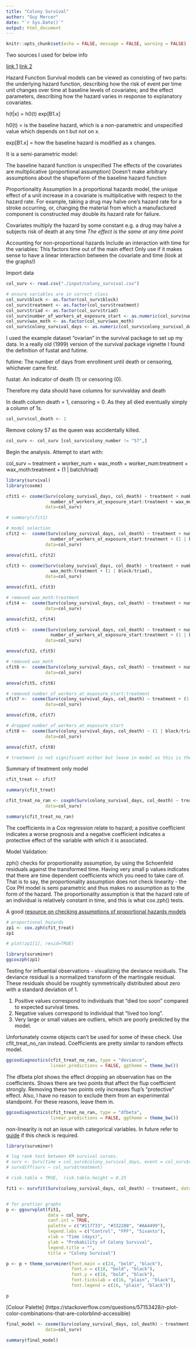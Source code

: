 ```yaml
---
title: "Colony Survival"
author: "Guy Mercer"
date: "`r Sys.Date()`"
output: html_document
---
```


```r
knitr::opts_chunk$set(echo = FALSE, message = FALSE, warning = FALSE)
```

Two sources I used for below info 

[link 1](https://rpubs.com/daspringate/survival)
[link 2](https://thomaselove.github.io/432-notes/cox-regression-models-for-survival-data-example-1.html)

Hazard Function
Survival models can be viewed as consisting of two parts: the underlying hazard function, describing how the risk of event per time unit changes over time at baseline levels of covariates; and the effect parameters, describing how the hazard varies in response to explanatory covariates.

h(t|x) = h0(t) exp[B1.x]

h0(t) = is the baseline hazard, which is a non-parametric and unspecified value which depends on t but not on x.

exp[B1.x] = how the baseline hazard is modified as x changes. 

It is a semi-parametric model:

The baseline hazard function is unspecified
The effects of the covariates are multiplicative (proportional assumption)
Doesn't make arbitrary assumptions about the shape/form of the baseline hazard function

Proportionality Assumption
In a proportional hazards model, the unique effect of a unit increase in a covariate is multiplicative with respect to the hazard rate. For example, taking a drug may halve one’s hazard rate for a stroke occurring, or, changing the material from which a manufactured component is constructed may double its hazard rate for failure.

Covariates multiply the hazard by some constant
e.g. a drug may halve a subjects risk of death at any time
*The effect is the same at any time point*

Accounting for non-proportional hazards
Include an interaction with time for the variables:
This factors time out of the main effect
Only use if it makes sense to have a linear interaction between the covariate and time (look at the graphs!)

Import data

```r
col_surv <- read.csv("./input/colony_survival.csv")

# ensure variables are in correct class
col_surv$block <- as.factor(col_surv$block)
col_surv$treatment <- as.factor(col_surv$treatment)
col_surv$triad <- as.factor(col_surv$triad)
col_surv$number_of_workers_at_exposure_start <- as.numeric(col_surv$number_of_workers_at_exposure_start)
col_surv$wax_moth <- as.factor(col_surv$wax_moth)
col_surv$colony_survival_days <- as.numeric(col_surv$colony_survival_days)
```

I used the example dataset "ovarian" in the survival package to set up my data. In a really old (1999) version of the survival package vignette I found the definition of fustat and futime. 

futime: The number of days from enrollment until death or censoring, whichever
came first.

fustat: An indicator of death (1) or censoring (0).

Therefore my data should have columns for survivalday and death

In death column death = 1, censoring = 0. As they all died eventually simply a column of 1s.

```r
col_surv$col_death <- 1
```

Remove colony 57 as the queen was accidentally killed.

```r
col_surv <- col_surv [col_surv$colony_number != "57",]
```

Begin the analysis. Attempt to start with:

col_surv ~ treatment + worker_num + wax_moth + worker_num:treatment + wax_moth:treatment + (1 | batch/triad)

```r
library(survival)
library(coxme)

cfit1 <- coxme(Surv(colony_survival_days, col_death) ~ treatment + number_of_workers_at_exposure_start + wax_moth + 
                 number_of_workers_at_exposure_start:treatment + wax_moth:treatment + (1 | block/triad),
               data=col_surv)

# summary(cfit1)

# model selection
cfit2 <-  coxme(Surv(colony_survival_days, col_death) ~ treatment + number_of_workers_at_exposure_start + wax_moth + 
                 number_of_workers_at_exposure_start:treatment + (1 | block/triad),
               data=col_surv)

anova(cfit1, cfit2)

cfit3 <- coxme(Surv(colony_survival_days, col_death) ~ treatment + number_of_workers_at_exposure_start + wax_moth + 
                 wax_moth:treatment + (1 | block/triad),
               data=col_surv)

anova(cfit1, cfit3)

# removed wax_moth:treatment
cfit4 <-  coxme(Surv(colony_survival_days, col_death) ~ treatment + number_of_workers_at_exposure_start + wax_moth + (1 | block/triad),
               data=col_surv)

anova(cfit2, cfit4)

cfit5 <-  coxme(Surv(colony_survival_days, col_death) ~ treatment + number_of_workers_at_exposure_start + 
                 number_of_workers_at_exposure_start:treatment + (1 | block/triad),
               data=col_surv)

anova(cfit2, cfit5)

# removed wax_moth
cfit6 <-  coxme(Surv(colony_survival_days, col_death) ~ treatment + number_of_workers_at_exposure_start + (1 | block/triad),
               data=col_surv)

anova(cfit5, cfit6)

# removed number_of_workers_at_exposure_start:treatment
cfit7 <-  coxme(Surv(colony_survival_days, col_death) ~ treatment + (1 | block/triad),
               data=col_surv)

anova(cfit6, cfit7)

# dropped number_of_workers_at_exposure_start
cfit8 <-  coxme(Surv(colony_survival_days, col_death) ~ (1 | block/triad),
               data=col_surv)

anova(cfit7, cfit8)

# treatment is not significant either but leave in model as this is the variable of interest. 
```

Summary of treatment only model 

```r
cfit_treat <- cfit7

summary(cfit_treat)

cfit_treat_no_ran <- coxph(Surv(colony_survival_days, col_death) ~ treatment,
               data=col_surv)

summary(cfit_treat_no_ran)
```

The coefficients in a Cox regression relate to hazard; a positive coefficient indicates a worse prognosis and a negative coefficient indicates a protective effect of the variable with which it is associated.

Model Validation: 

zph() checks for proportionality assumption, by using the Schoenfeld residuals against the transformed time. Having very small p values indicates that there are time dependent coefficients which you need to take care of. That is to say, the proportionality assumption does not check linearity - the Cox PH model is semi parametric and thus makes no assumption as to the form of the hazard. The proportionality assumption is that the hazard rate of an individual is relatively constant in time, and this is what cox.zph() tests.

A good [resource on checking assumptions of proportional hazards models](http://www.sthda.com/english/wiki/cox-model-assumptions#testing-proportional-hazards-assumption)

```r
# proportional hazards
zp1 <- cox.zph(cfit_treat)
zp1

# plot(zp1[1], resid=TRUE)

library(survminer)
ggcoxzph(zp1)
```

Testing for influential observations - visualizing the deviance residuals. The deviance residual is a normalized transform of the martingale residual. These residuals should be roughtly symmetrically distributed about zero with a standard deviation of 1.

1. Positive values correspond to individuals that “died too soon” compared to expected survival times.
2. Negative values correspond to individual that “lived too long”.
3. Very large or small values are outliers, which are poorly predicted by the model.

Unfortunately coxme objects can't be used for some of these check. Use cfit_treat_no_ran instead. Coefficients are pretty similar to random effects model. 

```r
ggcoxdiagnostics(cfit_treat_no_ran, type = "deviance",
                 linear.predictions = FALSE, ggtheme = theme_bw())
```

The dfbeta plot shows the effect dropping an observation has on the coefficients. Shows there are two points that affect the flup coefficient strongly. Removing these two points only increases flup's "protective" effect. Also, I have no reason to exclude them from an experimental standpoint. For these reasons, leave them in. 

```r
ggcoxdiagnostics(cfit_treat_no_ran, type = "dfbeta",
                 linear.predictions = FALSE, ggtheme = theme_bw())
```

non-linearity is not an issue with categorical variables. In future refer to [guide](http://www.sthda.com/english/wiki/cox-model-assumptions#testing-influential-observations) if this check is required. 

```r
library(survminer)

# log rank test between KM survival curves.
# surv <- Surv(time = col_surv$colony_survival_days, event = col_surv$col_death)
# survdiff(surv ~ col_surv$treatment)

# risk.table = TRUE,  risk.table.height = 0.25

fit1 <- survfit(Surv(colony_survival_days, col_death) ~ treatment, data=col_surv)


# for prettier graphs
p <- ggsurvplot(fit1,
                data = col_surv,
                conf.int = TRUE,
                palette = c("#117733", "#332288", "#AA4499"),
                legend.labs = c("Control", "FPF", "Sivanto"),
                xlab = "Time (days)",
                ylab = "Probability of Colony Survival",
                legend.title = "",
                title = "Colony Survival")

p <- p + theme_survminer(font.main = c(24, "bold", "black"),
                         font.x = c(18, "bold", "black"),
                         font.y = c(18, "bold", "black"),
                         font.tickslab = c(16, "plain", "black"),
                         font.legend = c(16, "plain", "black"))

p
```

[Colour Palette] (https://stackoverflow.com/questions/57153428/r-plot-color-combinations-that-are-colorblind-accessible)

```r
final_model <- coxme(Surv(colony_survival_days, col_death) ~ treatment + (1 | block) + (1 | campus_location),
               data=col_surv)

summary(final_model)
```

